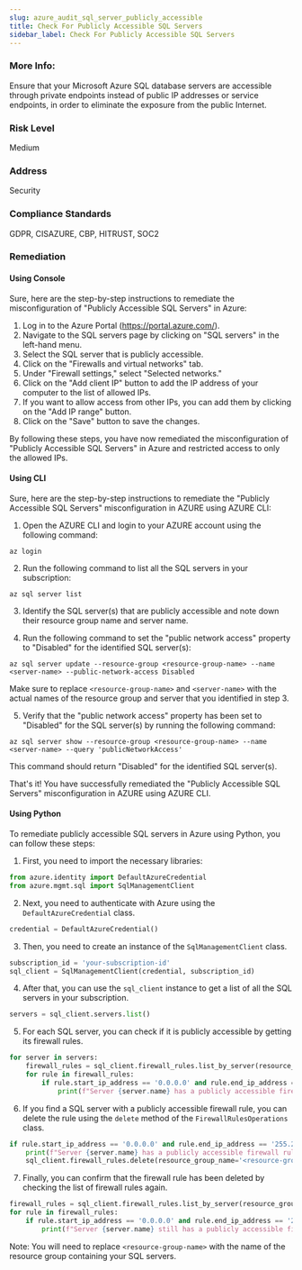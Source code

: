 ```yaml
---
slug: azure_audit_sql_server_publicly_accessible
title: Check For Publicly Accessible SQL Servers
sidebar_label: Check For Publicly Accessible SQL Servers
---
```


### More Info:

Ensure that your Microsoft Azure SQL database servers are accessible through private endpoints instead of public IP addresses or service endpoints, in order to eliminate the exposure from the public Internet.

### Risk Level

Medium

### Address

Security

### Compliance Standards

GDPR, CISAZURE, CBP, HITRUST, SOC2
### Remediation

#### Using Console

Sure, here are the step-by-step instructions to remediate the misconfiguration of "Publicly Accessible SQL Servers" in Azure:

1. Log in to the Azure Portal (https://portal.azure.com/).
2. Navigate to the SQL servers page by clicking on "SQL servers" in the left-hand menu.
3. Select the SQL server that is publicly accessible.
4. Click on the "Firewalls and virtual networks" tab.
5. Under "Firewall settings," select "Selected networks."
6. Click on the "Add client IP" button to add the IP address of your computer to the list of allowed IPs.
7. If you want to allow access from other IPs, you can add them by clicking on the "Add IP range" button.
8. Click on the "Save" button to save the changes.

By following these steps, you have now remediated the misconfiguration of "Publicly Accessible SQL Servers" in Azure and restricted access to only the allowed IPs.

#### Using CLI

Sure, here are the step-by-step instructions to remediate the "Publicly Accessible SQL Servers" misconfiguration in AZURE using AZURE CLI:

1. Open the AZURE CLI and login to your AZURE account using the following command:

```
az login
```

2. Run the following command to list all the SQL servers in your subscription:

```
az sql server list
```

3. Identify the SQL server(s) that are publicly accessible and note down their resource group name and server name.

4. Run the following command to set the "public network access" property to "Disabled" for the identified SQL server(s):

```
az sql server update --resource-group <resource-group-name> --name <server-name> --public-network-access Disabled
```

Make sure to replace `<resource-group-name>` and `<server-name>` with the actual names of the resource group and server that you identified in step 3.

5. Verify that the "public network access" property has been set to "Disabled" for the SQL server(s) by running the following command:

```
az sql server show --resource-group <resource-group-name> --name <server-name> --query 'publicNetworkAccess'
```

This command should return "Disabled" for the identified SQL server(s).

That's it! You have successfully remediated the "Publicly Accessible SQL Servers" misconfiguration in AZURE using AZURE CLI.

#### Using Python

To remediate publicly accessible SQL servers in Azure using Python, you can follow these steps:

1. First, you need to import the necessary libraries:

```python
from azure.identity import DefaultAzureCredential
from azure.mgmt.sql import SqlManagementClient
```

2. Next, you need to authenticate with Azure using the `DefaultAzureCredential` class.

```python
credential = DefaultAzureCredential()
```

3. Then, you need to create an instance of the `SqlManagementClient` class.

```python
subscription_id = 'your-subscription-id'
sql_client = SqlManagementClient(credential, subscription_id)
```

4. After that, you can use the `sql_client` instance to get a list of all the SQL servers in your subscription.

```python
servers = sql_client.servers.list()
```

5. For each SQL server, you can check if it is publicly accessible by getting its firewall rules.

```python
for server in servers:
    firewall_rules = sql_client.firewall_rules.list_by_server(resource_group_name='<resource-group-name>', server_name=server.name)
    for rule in firewall_rules:
        if rule.start_ip_address == '0.0.0.0' and rule.end_ip_address == '255.255.255.255':
            print(f"Server {server.name} has a publicly accessible firewall rule.")
```

6. If you find a SQL server with a publicly accessible firewall rule, you can delete the rule using the `delete` method of the `FirewallRulesOperations` class.

```python
if rule.start_ip_address == '0.0.0.0' and rule.end_ip_address == '255.255.255.255':
    print(f"Server {server.name} has a publicly accessible firewall rule. Deleting rule {rule.name}...")
    sql_client.firewall_rules.delete(resource_group_name='<resource-group-name>', server_name=server.name, firewall_rule_name=rule.name)
```

7. Finally, you can confirm that the firewall rule has been deleted by checking the list of firewall rules again.

```python
firewall_rules = sql_client.firewall_rules.list_by_server(resource_group_name='<resource-group-name>', server_name=server.name)
for rule in firewall_rules:
    if rule.start_ip_address == '0.0.0.0' and rule.end_ip_address == '255.255.255.255':
        print(f"Server {server.name} still has a publicly accessible firewall rule.")
```

Note: You will need to replace `<resource-group-name>` with the name of the resource group containing your SQL servers.




